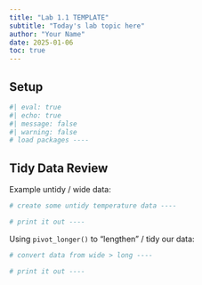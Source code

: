 ```yaml
---
title: "Lab 1.1 TEMPLATE"
subtitle: "Today's lab topic here"
author: "Your Name"
date: 2025-01-06
toc: true
---
```


## Setup

```r
#| eval: true
#| echo: true
#| message: false
#| warning: false
# load packages ----
```

## Tidy Data Review

Example untidy / wide data: 

```r
# create some untidy temperature data ----

# print it out ----

```

Using `pivot_longer()` to "lengthen" / tidy our data:

```r
# convert data from wide > long ----

# print it out ----

```

